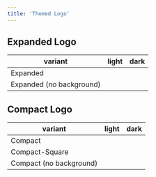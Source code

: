 ```yaml
---
title: 'Themed Logo'
---
```


## Expanded Logo
| variant | light | dark |
| ------- | ----- | ---- |
| Expanded | <div data-theme="light"><Expanded /></div> | <div data-theme="dark"><Expanded /></div> | 
| Expanded (no background) | <div data-theme="light"><ExpandedNoBG /></div> | <div data-theme="dark"><ExpandedNoBG /></div> | 

## Compact Logo
| variant | light | dark |
| ------- | ----- | ---- |
| Compact | <div data-theme="light"><Compact /></div> | <div data-theme="dark"><Compact /></div> | 
| Compact-Square | <div data-theme="light"><CompactSquare /></div> | <div data-theme="dark"><CompactSquare /></div> | 
| Compact (no background) | <div data-theme="light"><CompactNoBG /></div> | <div data-theme="dark"><CompactNoBG /></div> | 
